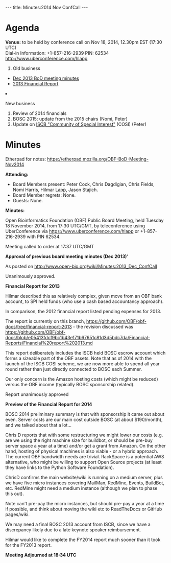 ---
title: Minutes:2014 Nov ConfCall
---

= Agenda =

'''Venue:''' to be held by conference call on Nov 18, 2014, 12.30pm EST (17:30 UTC) <br/>
Dial-in Information: +1-857-216-2939 PIN: 62534 http://www.uberconference.com/hlapp

<ol>
<li> Old business </li>
 <ul>
  <li> [[Minutes:2013_Dec_ConfCall| Dec 2013 BoD meeting minutes]]</li>
  <li> [https://github.com/OBF/obf-docs/blob/e05413fdcf9bc1b43e171b67651c81d3d5bdc7da/Financial-Reports/Financial%20report%202013.md 2013 Financial Report] </li>
 </ul>  
<li>New business</li>
<ol style="list-style-type:lower-roman">
  <li> Review of 2014 financials</li>
  <li> BOSC 2015: update from the 2015 chairs (Nomi, Peter)</li>
  <li> Update on [http://www.iscb.org/iscb-affiliates-cosis ISCB "Community of Special Interest"] (COSI)  (Peter) </li>
</ol>
</ol>

= Minutes =

Etherpad for notes: https://etherpad.mozilla.org/OBF-BoD-Meeting-Nov2014

'''Attending:'''
* Board Members present: Peter Cock, Chris Dagdigian, Chris Fields, Nomi Harris, Hilmar Lapp, Jason Stajich.
* Board Member regrets: None.
* Guests: None.

'''Minutes:'''

Open Bioinformatics Foundation (OBF) Public Board Meeting, held Tuesday 18 November 2014, from 17:30 UTC/GMT, by teleconference using UberConference via https://www.uberconference.com/hlapp or +1-857-216-2939 with PIN 62534.


Meeting called to order at 17:37 UTC/GMT

'''Approval of previous board meeting minutes (Dec 2013)''''

As posted on http://www.open-bio.org/wiki/Minutes:2013_Dec_ConfCall

Unanimously approved.

'''Financial Report for 2013'''

Hilmar described this as relatively complex, given move from an OBF bank account, to SPI held funds (who use a cash based accountancy approach).

In comparison, the 2012 financial report listed pending expenses for 2013.

The report is currently on this branch, https://github.com/OBF/obf-docs/tree/financial-report-2013 - the revision discussed was https://github.com/OBF/obf-docs/blob/e05413fdcf9bc1b43e171b67651c81d3d5bdc7da/Financial-Reports/Financial%20report%202013.md

This report deliberately includes the ISCB held BOSC escrow account which forms a sizeable part of the OBF assets. Note that as of 2014 with the launch of the ISCB COSI scheme, we are now more able to spend all year round rather than just directly connected to BOSC each Summer.

Our only concern is the Amazon hosting costs (which might be reduced) versus the OBF income (typically BOSC sponsorship related).

Report unanimously approved

'''Preview of the Financial Report for 2014'''

BOSC 2014 preliminary summary is that with sponsorship it came out about even. Server costs are our main cost outside BOSC (at about $190/month), and we talked about that a lot...

Chris D reports that with some restructuring we might lower our costs (e.g. are we using the right machine size for buildbot, or should be pre-buy server space a year at a time) and/or get a grant from Amazon. On the other hand, hosting of physical machines is also viable - or a hybrid approach. The current OBF bandwidth needs are trivial. RackSpace is a potential AWS alternative, who might be willing to support Open Source projects (at least they have links to the Python Software Foundation).

ChrisD confirms the main website/wiki is running on a medium server, plus we have five micro instances covering MailMan, RedMine, Events, BuildBot, etc. RedMine might need a medium instance (although we plan to phase this out).

Note can't pre-pay the micro instances, but should pre-pay a year at a time if possible, and think about moving the wiki etc to ReadTheDocs or GitHub pages/wiki.

We may need a final BOSC 2013 account from ISCB, since we have a discrepancy likely due to a late keynote speaker reimbursement.

Hilmar would like to complete the FY2014 report much sooner than it took for the FY2013 report.

'''Meeting Adjourned at 18:34 UTC'''